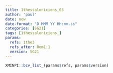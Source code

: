 ```yaml
---
title: 1thessaloniciens_03
author: 'paul'
date: now
date-format: "D MMM YY HH:mm.ss"
categories: [SG21]
tags: [1thessaloniciens_]
params:
  refs: 1the3
  refs_after: Rom1:1
  version: SG21
---
```


```r
XMINPI::bcv_list_(params$refs, params$version)
```


